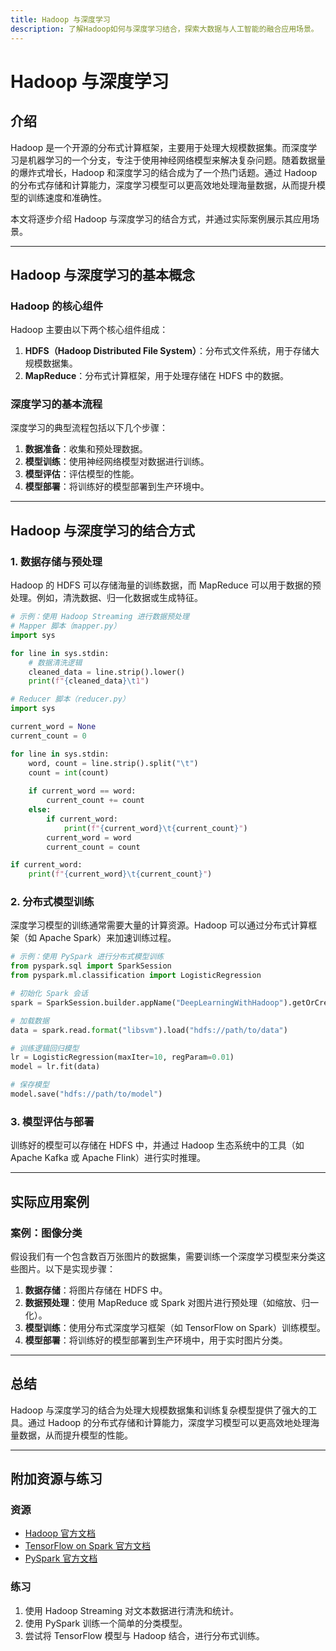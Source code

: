 ```yaml
---
title: Hadoop 与深度学习
description: 了解Hadoop如何与深度学习结合，探索大数据与人工智能的融合应用场景。
---
```


# Hadoop 与深度学习

## 介绍

Hadoop 是一个开源的分布式计算框架，主要用于处理大规模数据集。而深度学习是机器学习的一个分支，专注于使用神经网络模型来解决复杂问题。随着数据量的爆炸式增长，Hadoop 和深度学习的结合成为了一个热门话题。通过 Hadoop 的分布式存储和计算能力，深度学习模型可以更高效地处理海量数据，从而提升模型的训练速度和准确性。

本文将逐步介绍 Hadoop 与深度学习的结合方式，并通过实际案例展示其应用场景。

---

## Hadoop 与深度学习的基本概念

### Hadoop 的核心组件

Hadoop 主要由以下两个核心组件组成：

1. **HDFS（Hadoop Distributed File System）**：分布式文件系统，用于存储大规模数据集。
2. **MapReduce**：分布式计算框架，用于处理存储在 HDFS 中的数据。

### 深度学习的基本流程

深度学习的典型流程包括以下几个步骤：

1. **数据准备**：收集和预处理数据。
2. **模型训练**：使用神经网络模型对数据进行训练。
3. **模型评估**：评估模型的性能。
4. **模型部署**：将训练好的模型部署到生产环境中。

---

## Hadoop 与深度学习的结合方式

### 1. 数据存储与预处理

Hadoop 的 HDFS 可以存储海量的训练数据，而 MapReduce 可以用于数据的预处理。例如，清洗数据、归一化数据或生成特征。

```python
# 示例：使用 Hadoop Streaming 进行数据预处理
# Mapper 脚本（mapper.py）
import sys

for line in sys.stdin:
    # 数据清洗逻辑
    cleaned_data = line.strip().lower()
    print(f"{cleaned_data}\t1")

# Reducer 脚本（reducer.py）
import sys

current_word = None
current_count = 0

for line in sys.stdin:
    word, count = line.strip().split("\t")
    count = int(count)
    
    if current_word == word:
        current_count += count
    else:
        if current_word:
            print(f"{current_word}\t{current_count}")
        current_word = word
        current_count = count

if current_word:
    print(f"{current_word}\t{current_count}")
```

### 2. 分布式模型训练

深度学习模型的训练通常需要大量的计算资源。Hadoop 可以通过分布式计算框架（如 Apache Spark）来加速训练过程。

```python
# 示例：使用 PySpark 进行分布式模型训练
from pyspark.sql import SparkSession
from pyspark.ml.classification import LogisticRegression

# 初始化 Spark 会话
spark = SparkSession.builder.appName("DeepLearningWithHadoop").getOrCreate()

# 加载数据
data = spark.read.format("libsvm").load("hdfs://path/to/data")

# 训练逻辑回归模型
lr = LogisticRegression(maxIter=10, regParam=0.01)
model = lr.fit(data)

# 保存模型
model.save("hdfs://path/to/model")
```

### 3. 模型评估与部署

训练好的模型可以存储在 HDFS 中，并通过 Hadoop 生态系统中的工具（如 Apache Kafka 或 Apache Flink）进行实时推理。

---

## 实际应用案例

### 案例：图像分类

假设我们有一个包含数百万张图片的数据集，需要训练一个深度学习模型来分类这些图片。以下是实现步骤：

1. **数据存储**：将图片存储在 HDFS 中。
2. **数据预处理**：使用 MapReduce 或 Spark 对图片进行预处理（如缩放、归一化）。
3. **模型训练**：使用分布式深度学习框架（如 TensorFlow on Spark）训练模型。
4. **模型部署**：将训练好的模型部署到生产环境中，用于实时图片分类。

---

## 总结

Hadoop 与深度学习的结合为处理大规模数据集和训练复杂模型提供了强大的工具。通过 Hadoop 的分布式存储和计算能力，深度学习模型可以更高效地处理海量数据，从而提升模型的性能。

---

## 附加资源与练习

### 资源
- [Hadoop 官方文档](https://hadoop.apache.org/docs/current/)
- [TensorFlow on Spark 官方文档](https://github.com/yahoo/TensorFlowOnSpark)
- [PySpark 官方文档](https://spark.apache.org/docs/latest/api/python/)

### 练习
1. 使用 Hadoop Streaming 对文本数据进行清洗和统计。
2. 使用 PySpark 训练一个简单的分类模型。
3. 尝试将 TensorFlow 模型与 Hadoop 结合，进行分布式训练。
